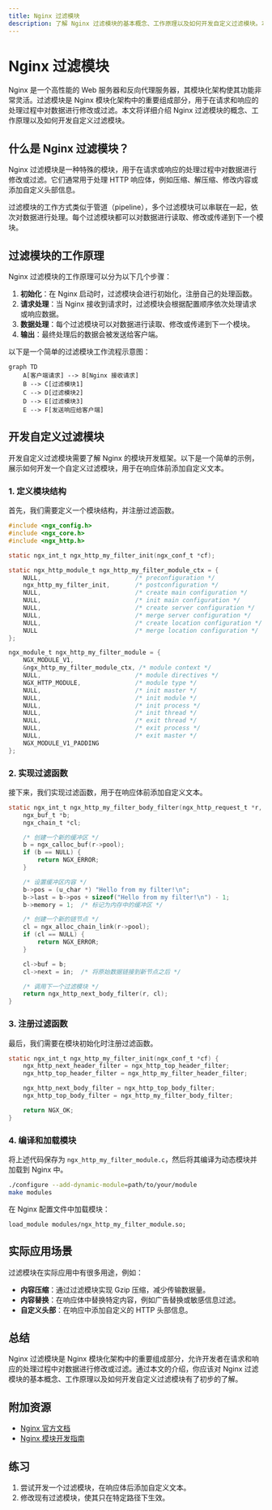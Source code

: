 ```yaml
---
title: Nginx 过滤模块
description: 了解 Nginx 过滤模块的基本概念、工作原理以及如何开发自定义过滤模块。本文适合初学者，包含代码示例和实际应用场景。
---
```


# Nginx 过滤模块

Nginx 是一个高性能的 Web 服务器和反向代理服务器，其模块化架构使其功能非常灵活。过滤模块是 Nginx 模块化架构中的重要组成部分，用于在请求和响应的处理过程中对数据进行修改或过滤。本文将详细介绍 Nginx 过滤模块的概念、工作原理以及如何开发自定义过滤模块。

## 什么是 Nginx 过滤模块？

Nginx 过滤模块是一种特殊的模块，用于在请求或响应的处理过程中对数据进行修改或过滤。它们通常用于处理 HTTP 响应体，例如压缩、解压缩、修改内容或添加自定义头部信息。

过滤模块的工作方式类似于管道（pipeline），多个过滤模块可以串联在一起，依次对数据进行处理。每个过滤模块都可以对数据进行读取、修改或传递到下一个模块。

## 过滤模块的工作原理

Nginx 过滤模块的工作原理可以分为以下几个步骤：

1. **初始化**：在 Nginx 启动时，过滤模块会进行初始化，注册自己的处理函数。
2. **请求处理**：当 Nginx 接收到请求时，过滤模块会根据配置顺序依次处理请求或响应数据。
3. **数据处理**：每个过滤模块可以对数据进行读取、修改或传递到下一个模块。
4. **输出**：最终处理后的数据会被发送给客户端。

以下是一个简单的过滤模块工作流程示意图：

```mermaid
graph TD
    A[客户端请求] --> B[Nginx 接收请求]
    B --> C[过滤模块1]
    C --> D[过滤模块2]
    D --> E[过滤模块3]
    E --> F[发送响应给客户端]
```

## 开发自定义过滤模块

开发自定义过滤模块需要了解 Nginx 的模块开发框架。以下是一个简单的示例，展示如何开发一个自定义过滤模块，用于在响应体前添加自定义文本。

### 1. 定义模块结构

首先，我们需要定义一个模块结构，并注册过滤函数。

```c
#include <ngx_config.h>
#include <ngx_core.h>
#include <ngx_http.h>

static ngx_int_t ngx_http_my_filter_init(ngx_conf_t *cf);

static ngx_http_module_t ngx_http_my_filter_module_ctx = {
    NULL,                          /* preconfiguration */
    ngx_http_my_filter_init,       /* postconfiguration */
    NULL,                          /* create main configuration */
    NULL,                          /* init main configuration */
    NULL,                          /* create server configuration */
    NULL,                          /* merge server configuration */
    NULL,                          /* create location configuration */
    NULL                           /* merge location configuration */
};

ngx_module_t ngx_http_my_filter_module = {
    NGX_MODULE_V1,
    &ngx_http_my_filter_module_ctx, /* module context */
    NULL,                          /* module directives */
    NGX_HTTP_MODULE,               /* module type */
    NULL,                          /* init master */
    NULL,                          /* init module */
    NULL,                          /* init process */
    NULL,                          /* init thread */
    NULL,                          /* exit thread */
    NULL,                          /* exit process */
    NULL,                          /* exit master */
    NGX_MODULE_V1_PADDING
};
```

### 2. 实现过滤函数

接下来，我们实现过滤函数，用于在响应体前添加自定义文本。

```c
static ngx_int_t ngx_http_my_filter_body_filter(ngx_http_request_t *r, ngx_chain_t *in) {
    ngx_buf_t *b;
    ngx_chain_t *cl;

    /* 创建一个新的缓冲区 */
    b = ngx_calloc_buf(r->pool);
    if (b == NULL) {
        return NGX_ERROR;
    }

    /* 设置缓冲区内容 */
    b->pos = (u_char *) "Hello from my filter!\n";
    b->last = b->pos + sizeof("Hello from my filter!\n") - 1;
    b->memory = 1;  /* 标记为内存中的缓冲区 */

    /* 创建一个新的链节点 */
    cl = ngx_alloc_chain_link(r->pool);
    if (cl == NULL) {
        return NGX_ERROR;
    }

    cl->buf = b;
    cl->next = in;  /* 将原始数据链接到新节点之后 */

    /* 调用下一个过滤模块 */
    return ngx_http_next_body_filter(r, cl);
}
```

### 3. 注册过滤函数

最后，我们需要在模块初始化时注册过滤函数。

```c
static ngx_int_t ngx_http_my_filter_init(ngx_conf_t *cf) {
    ngx_http_next_header_filter = ngx_http_top_header_filter;
    ngx_http_top_header_filter = ngx_http_my_filter_header_filter;

    ngx_http_next_body_filter = ngx_http_top_body_filter;
    ngx_http_top_body_filter = ngx_http_my_filter_body_filter;

    return NGX_OK;
}
```

### 4. 编译和加载模块

将上述代码保存为 `ngx_http_my_filter_module.c`，然后将其编译为动态模块并加载到 Nginx 中。

```bash
./configure --add-dynamic-module=path/to/your/module
make modules
```

在 Nginx 配置文件中加载模块：

```nginx
load_module modules/ngx_http_my_filter_module.so;
```

## 实际应用场景

过滤模块在实际应用中有很多用途，例如：

- **内容压缩**：通过过滤模块实现 Gzip 压缩，减少传输数据量。
- **内容替换**：在响应体中替换特定内容，例如广告替换或敏感信息过滤。
- **自定义头部**：在响应中添加自定义的 HTTP 头部信息。

## 总结

Nginx 过滤模块是 Nginx 模块化架构中的重要组成部分，允许开发者在请求和响应的处理过程中对数据进行修改或过滤。通过本文的介绍，你应该对 Nginx 过滤模块的基本概念、工作原理以及如何开发自定义过滤模块有了初步的了解。

## 附加资源

- [Nginx 官方文档](https://nginx.org/en/docs/)
- [Nginx 模块开发指南](https://www.nginx.com/resources/wiki/extending/)

## 练习

1. 尝试开发一个过滤模块，在响应体后添加自定义文本。
2. 修改现有过滤模块，使其只在特定路径下生效。
